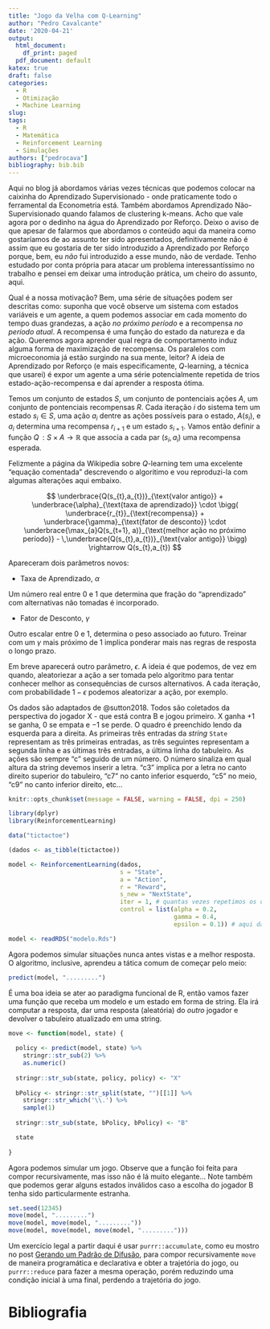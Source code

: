 ```yaml
---
title: "Jogo da Velha com Q-Learning"
author: "Pedro Cavalcante"
date: '2020-04-21'
output:
  html_document:
    df_print: paged
  pdf_document: default
katex: true
draft: false
categories:
  - R
  - Otimização
  - Machine Learning
slug: 
tags:
  - R
  - Matemática
  - Reinforcement Learning
  - Simulações
authors: ["pedrocava"]
bibliography: bib.bib
---
```


Aqui no blog já abordamos várias vezes técnicas que podemos colocar na caixinha do Aprendizado Supervisionado - onde praticamente todo o ferramental da Econometria está. Também abordamos Aprendizado Não-Supervisionado quando falamos de clustering k-means. Acho que vale agora por o dedinho na água do Aprendizado por Reforço. Deixo o aviso de que apesar de falarmos que abordamos o conteúdo aqui da maneira como gostaríamos de ao assunto ter sido apresentados, definitivamente não é assim que eu gostaria de ter sido introduzido a Aprendizado por Reforço porque, bem, eu *não* fui introduzido a esse mundo, não de verdade. Tenho estudado por conta própria para atacar um problema interessantíssimo no trabalho e pensei em deixar uma introdução prática, um cheiro do assunto, aqui. 

Qual é a nossa motivação? Bem, uma série de situações podem ser descritas como: suponha que você observe um sistema com estados variáveis e um agente, a quem podemos associar em cada momento do tempo duas grandezas, a ação _no próximo período_ e a recompensa _no período atual_. A recompensa é uma função do estado da natureza e da ação. Queremos agora aprender qual regra de comportamento induz alguma forma de maximização de recompensa. Os paralelos com microeconomia já estão surgindo na sua mente, leitor? A ideia de Aprendizado por Reforço (e mais especificamente, $Q$-learning, a técnica que usarei) é expor um agente a uma série potencialmente repetida de trios estado-ação-recompensa e daí aprender a resposta ótima.   

Temos um conjunto de estados $S$, um conjunto de pontenciais ações $A$, um conjunto de pontenciais recompensas $R$. Cada iteração $i$ do sistema tem um estado $s_i \in S$, uma ação $a_i$ dentre as ações possíveis para o estado, $A(s_i)$, e $a_i$ determina uma recompensa $r_{i+1}$ e um estado $s_{i+1}$. Vamos então definir a função $Q \, : S \times A \to \mathbb{R}$ que associa a cada par $(s_i, a_i)$ uma recompensa esperada. 

Felizmente a página da Wikipedia sobre $Q$-learning tem uma excelente "equação comentada" descrevendo o algoritimo e vou reproduzi-la com algumas alterações aqui embaixo.


$$ \underbrace{Q(s_{t},a_{t})}_{\text{valor antigo}} + \underbrace{\alpha}_{\text{taxa de aprendizado}} \cdot  \bigg( \underbrace{r_{t}}_{\text{recompensa}} + \underbrace{\gamma}_{\text{fator de desconto}} \cdot \underbrace{\max_{a}Q(s_{t+1}, a)}_{\text{melhor ação no próximo período}} - \,\underbrace{Q(s_{t},a_{t})}_{\text{valor antigo}} \bigg)  \rightarrow Q(s_{t},a_{t})  $$

Apareceram dois parâmetros novos:

* Taxa de Aprendizado, $\alpha$

Um número real entre $0$ e $1$ que determina que fração do "aprendizado" com alternativas não tomadas é incorporado. 

* Fator de Desconto, $\gamma$

Outro escalar entre $0$ e $1$, determina o peso associado ao futuro. Treinar com um $\gamma$ mais próximo de $1$ implica ponderar mais nas regras de resposta o longo prazo. 

Em breve aparecerá outro parâmetro, $\epsilon$. A ideia é que podemos, de vez em quando, aleatoriezar a ação a ser tomada pelo algoritmo para tentar conhecer melhor as consequências de cursos alternativos. A cada iteração, com probabilidade $1-\epsilon$ podemos aleatorizar a ação, por exemplo.

Os dados são adaptados de @sutton2018. Todos são coletados da perspectiva do jogador X - que está contra B e jogou primeiro. X ganha $+1$ se ganha, $0$ se empata e $-1$ se perde. O quadro é preenchido lendo da esquerda para a direita. As primeiras três entradas da _string_ ``State`` representam as três primeiras entradas, as três seguintes representam a segunda linha e as últimas três entradas, a última linha do tabuleiro. As ações são sempre "c" seguido de um número. O número sinaliza em qual altura da string devemos inserir a letra. "c3" implica por a letra no canto direito superior do tabuleiro, "c7" no canto inferior esquerdo, "c5" no meio, "c9" no canto inferior direito, etc...

```R
knitr::opts_chunk$set(message = FALSE, warning = FALSE, dpi = 250)
```

```R
library(dplyr)
library(ReinforcementLearning)

data("tictactoe")

(dados <- as_tibble(tictactoe))

```


```R

model <- ReinforcementLearning(dados, 
                               s = "State", 
                               a = "Action", 
                               r = "Reward", 
                               s_new = "NextState", 
                               iter = 1, # quantas vezes repetimos os dados 
                               control = list(alpha = 0.2, 
                                              gamma = 0.4, 
                                              epsilon = 0.1)) # aqui damos os parâmetros


```

```R
model <- readRDS("modelo.Rds")
```

Agora podemos simular situações nunca antes vistas e a melhor resposta. O algoritmo, inclusive, aprendeu a tática comum de começar pelo meio:

```R
predict(model, ".........")
```

É uma boa ideia se ater ao paradigma funcional de R, então vamos fazer uma função que receba um modelo e um estado em forma de string. Ela irá computar a resposta, dar uma resposta (aleatória) do _outro_ jogador e devolver o tabuleiro atualizado em uma string. 

```R

move <- function(model, state) {
  
  policy <- predict(model, state) %>%
    stringr::str_sub(2) %>%
    as.numeric()
  
  stringr::str_sub(state, policy, policy) <- "X"
  
  bPolicy <- stringr::str_split(state, "")[[1]] %>%
    stringr::str_which('\\.') %>%
    sample(1)
  
  stringr::str_sub(state, bPolicy, bPolicy) <- "B"

  state
    
}


```

Agora podemos simular um jogo. Observe que a função foi feita para compor recursivamente, mas isso não é lá muito elegante... Note também que podemos gerar alguns estados inválidos caso a escolha do jogador B tenha sido particularmente estranha.

```R
set.seed(12345)
move(model, ".........")
move(model, move(model, "........."))
move(model, move(model, move(model, ".........")))
```

Um exercício legal a partir daqui é usar ``purrr::accumulate``, como eu mostro no post [Gerando um Padrão de Difusão](https://azul.netlify.app/2020/02/09/difusao-gaussiana/), para compor recursivamente ``move`` de maneira programática e declarativa e obter a trajetória do jogo, ou ``purrr::reduce`` para fazer a mesma operação, porém reduzindo uma condição inicial à uma final, perdendo a trajetória do jogo.

# Bibliografia



